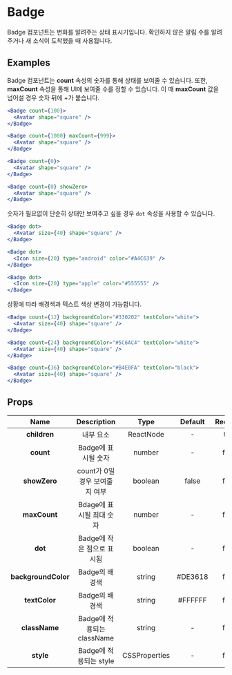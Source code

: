 
# Badge

Badge 컴포넌트는 변화를 알려주는 상태 표시기입니다. 확인하지 않은 알림 수를 알려주거나 새 소식이 도착했을 때 사용됩니다.

## Examples

Badge 컴포넌트는 **count** 속성의 숫자를 통해 상태를 보여줄 수 있습니다. 또한, **maxCount** 속성을 통해 UI에 보여줄 수를 정할 수 있습니다. 이 때 **maxCount** 값을 넘어설 경우 숫자 뒤에 +가 붙습니다.

```jsx header=기본&nbsp;예제
<Badge count={100}>
  <Avatar shape="square" />
</Badge>

<Badge count={1000} maxCount={999}>
  <Avatar shape="square" />
</Badge>

<Badge count={0}>
  <Avatar shape="square" />
</Badge>

<Badge count={0} showZero>
  <Avatar shape="square" />
</Badge>
```

숫자가 필요없이 단순히 상태만 보여주고 싶을 경우 `dot` 속성을 사용할 수 있습니다.

```jsx header=Dot&nbsp;예제
<Badge dot>
  <Avatar size={40} shape="square" />
</Badge>

<Badge dot>
  <Icon size={20} type="android" color="#A4C639" />
</Badge>

<Badge dot>
  <Icon size={20} type="apple" color="#555555" />
</Badge>
```

상황에 따라 배경색과 텍스트 색상 변경이 가능합니다.

```jsx header=색상&nbsp;변경&nbsp;예제
<Badge count={12} backgroundColor="#330202" textColor="white">
  <Avatar size={40} shape="square" />
</Badge>

<Badge count={24} backgroundColor="#5C6AC4" textColor="white">
  <Avatar size={40} shape="square" />
</Badge>

<Badge count={36} backgroundColor="#B4E0FA" textColor="black">
  <Avatar size={40} shape="square" />
</Badge>
```

## Props
| Name | Description | Type | Default | Required |
|:---:|:---:|:---:|:---:|:---:|
| **children** | 내부 요소 | ReactNode | - | true |
| **count** | Badge에 표시될 숫자 | number | - | false |
| **showZero** | count가 0일 경우 보여줄지 여부 | boolean | false | false |
| **maxCount** | Bdage에 표시될 최대 숫자 | number | - | false |
| **dot** | Badge에 작은 점으로 표시됨 | boolean | - | false |
| **backgroundColor** | Badge의 배경색 | string | #DE3618 | false |
| **textColor** | Badge의 배경색 | string | #FFFFFF | false |
| **className** | Badge에 적용되는 className | string | - | false |
| **style** | Badge에 적용되는 style | CSSProperties | - | false |

<style jsx global>{`
  .component-container {
    text-align: center;
  }

  .caple-badge--container:not(:last-child) {
    margin-right: 50px;
  }

  .caple-badge, .caple-card--header, .caple-collapse {
    font-family: 'Spoqa Han Sans', -apple-system, BlinkMacSystemFont, 'Sans-serif';
  }
`}</style>